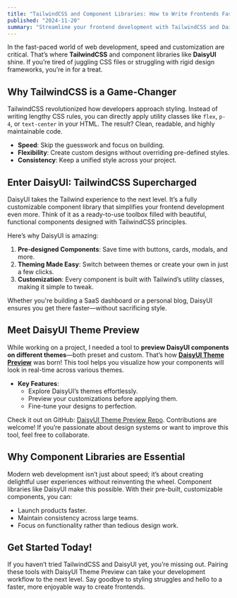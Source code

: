 ```yaml
---
title: "TailwindCSS and Component Libraries: How to Write Frontends Faster!?"
published: "2024-11-20"
summary: "Streamline your frontend development with TailwindCSS and DaisyUI! Learn how these tools and the new DaisyUI Theme Preview help you build fast, beautiful designs with ease. Explore customization and efficiency like never before"
---
```


In the fast-paced world of web development, speed and customization are critical. That’s where **TailwindCSS** and component libraries like **DaisyUI** shine. If you’re tired of juggling CSS files or struggling with rigid design frameworks, you’re in for a treat.

## Why TailwindCSS is a Game-Changer

TailwindCSS revolutionized how developers approach styling. Instead of writing lengthy CSS rules, you can directly apply utility classes like `flex`, `p-4`, or `text-center` in your HTML. The result? Clean, readable, and highly maintainable code.

- **Speed**: Skip the guesswork and focus on building.
- **Flexibility**: Create custom designs without overriding pre-defined styles.
- **Consistency**: Keep a unified style across your project.

## Enter DaisyUI: TailwindCSS Supercharged

DaisyUI takes the Tailwind experience to the next level. It’s a fully customizable component library that simplifies your frontend development even more. Think of it as a ready-to-use toolbox filled with beautiful, functional components designed with TailwindCSS principles.

Here’s why DaisyUI is amazing:

1. **Pre-designed Components**: Save time with buttons, cards, modals, and more.
2. **Theming Made Easy**: Switch between themes or create your own in just a few clicks.
3. **Customization**: Every component is built with Tailwind’s utility classes, making it simple to tweak.

Whether you're building a SaaS dashboard or a personal blog, DaisyUI ensures you get there faster—without sacrificing style.

## Meet DaisyUI Theme Preview

While working on a project, I needed a tool to **preview DaisyUI components on different themes**—both preset and custom. That’s how **[DaisyUI Theme Preview](https://daisyui-theme-preview.bakir.dev/)** was born! This tool helps you visualize how your components will look in real-time across various themes.

- **Key Features**:
  - Explore DaisyUI’s themes effortlessly.
  - Preview your customizations before applying them.
  - Fine-tune your designs to perfection.

Check it out on GitHub: [DaisyUI Theme Preview Repo](https://github.com/BakirGracic/daisyui-theme-preview). Contributions are welcome! If you’re passionate about design systems or want to improve this tool, feel free to collaborate.

## Why Component Libraries are Essential

Modern web development isn’t just about speed; it’s about creating delightful user experiences without reinventing the wheel. Component libraries like DaisyUI make this possible. With their pre-built, customizable components, you can:

- Launch products faster.
- Maintain consistency across large teams.
- Focus on functionality rather than tedious design work.

## Get Started Today!

If you haven’t tried TailwindCSS and DaisyUI yet, you’re missing out. Pairing these tools with DaisyUI Theme Preview can take your development workflow to the next level. Say goodbye to styling struggles and hello to a faster, more enjoyable way to create frontends.
